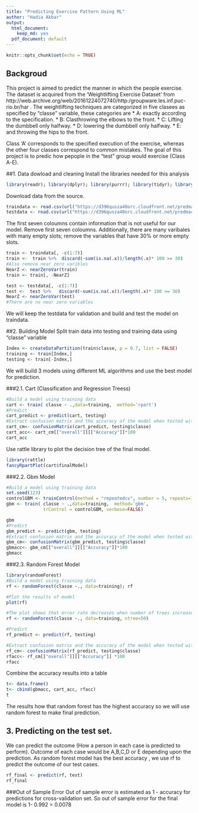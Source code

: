 ```yaml
---
title: "Predicting Exercise Pattern Using ML"
author: "Hadia Akbar"
output:
  html_document:
    keep_md: yes
  pdf_document: default
---
```


```r
knitr::opts_chunk$set(echo = TRUE)
```
## Backgroud
This project is aimed to predict the manner in which the people exercise. The dataset is acquired from the 'Weightlifting Exercise Dataset' from http://web.archive.org/web/20161224072740/http:/groupware.les.inf.puc-rio.br/har . The weightlifting techniques are categorized in five clasees as specified by "classe" variable, these categories are
 *  A: exactly according to the specification. 
 *  B: Clasthrowing the elbows to the front.
 *  C: Lifting the dumbbell only halfway.
 *  D: lowering the dumbbell only halfway. 
 *  E: and throwing the hips to the front.

Class 'A' corresponds to the specified execution of the exercise, whereas the other four classes correspond to common mistakes. The goal of this project is to predic how pepople in the "test" group would exercise (Class A-E).

##1. Data dowload and cleaning
Install the libraries needed for this analysis
```r
library(readr); library(dplyr); library(purrr); library(tidyr); library(caret) 
```

Download data from the source.
```r
traindata <- read.csv(url("https://d396qusza40orc.cloudfront.net/predmachlearn/pml-training.csv"),header=TRUE)
testdata <- read.csv(url("https://d396qusza40orc.cloudfront.net/predmachlearn/pml-testing.csv"),header=TRUE)
```
The first seven coloumns contain information that is not useful for our model. Remove first seven coloumns. Additionally, there are many varibales with many empty slots; remove the variables that have 30% or more empty slots.
```r
train <- traindata[, -c(1:7)]
train <-  train %>%  discard(~sum(is.na(.x))/length(.x)* 100 >= 30)
#Also remove near zero varibles
NearZ <- nearZeroVar(train)
train <- train[, -NearZ]  

test <- testdata[, -c(1:7)]
test <-  test %>%   discard(~sum(is.na(.x))/length(.x)* 100 >= 30)
NearZ <- nearZeroVar(test)
#There are no near zero variables
```
We will keep the testdata for validation and build and test the model on traindata.

##2. Building Model
Split train data into testing and training data using "classe" variable
```r
Index <- createDataPartition(train$classe, p = 0.7, list = FALSE)
training <- train[Index,]
testing <- train[-Index,]
```

We will build 3 models using different ML algorithms and use the best model for prediction.

###2.1. Cart (Classification and Regression Treess)
```r
#Build a model using training data
cart <- train( classe ~ .,data=training,  method='rpart')
#Predict
cart_predict <- predict(cart, testing)
#Extract confusion matrix and the accuracy of the model when tested with #the test set
cart_cm<- confusionMatrix(cart_predict, testing$classe)
cart_acc<- cart_cm[["overall"]][["Accuracy"]]*100
cart_acc
```
Use rattle library to plot the decision tree of the final model.
```r
library(rattle)
fancyRpartPlot(cart$finalModel)
```

###2.2. Gbm Model 
```r
#Build a model using training data
set.seed(123)
controlGBM <- trainControl(method = "repeatedcv", number = 5, repeats=1)
gbm <- train( classe ~ .,data=training,  method='gbm', 
              trControl = controlGBM, verbose=FALSE)

gbm
#Predict
gbm_predict <- predict(gbm, testing)
#Extract confusion matrix and the accuracy of the model when tested with #the test set
gbm_cm<- confusionMatrix(gbm_predict, testing$classe)
gbmacc<- gbm_cm[["overall"]][["Accuracy"]]*100
gbmacc
```

###2.3. Random Forest Model
```r
library(randomForest)
#Build a model using training data
rf <- randomForest(classe ~., data=training); rf

#Plot the results of model
plot(rf)
```

```r
#The plot shows that error rate decreases when number of trees increases until about 20-50 trees, after that the error rate is pretty constant. So we use number of trees in teh forest to be 50.
rf <- randomForest(classe ~., data=training, ntree=50)

#Predict
rf_predict <- predict(rf, testing)

#Extract confusion matrix and the accuracy of the model when tested with #the test set
rf_cm<- confusionMatrix(rf_predict, testing$classe)
rfacc<- rf_cm[["overall"]][["Accuracy"]] *100
rfacc
```

Combine the accuracy results into a table
```r
t<- data.frame()
t<- cbind(gbmacc, cart_acc, rfacc)
t
```
The results how that random forest has the highest accuracy so we will use random forest to make final prediction. 

## 3. Predicting on the test set.
We can predict the outcome (How a person in each case is predicted to perform). Outcome of each case would be A,B,C,D or E depending upon the prediction. As random forest model has the best accuracy , we use rf to predict the outcome of our test cases.
```r
rf_final <- predict(rf, test)
rf_final
```

###Out of Sample Error
Out of sample error is estimated as 1 - accuracy for predictions for cross-validation set. 
So out of sample error for the final model is 1- 0.992 = 0.0078